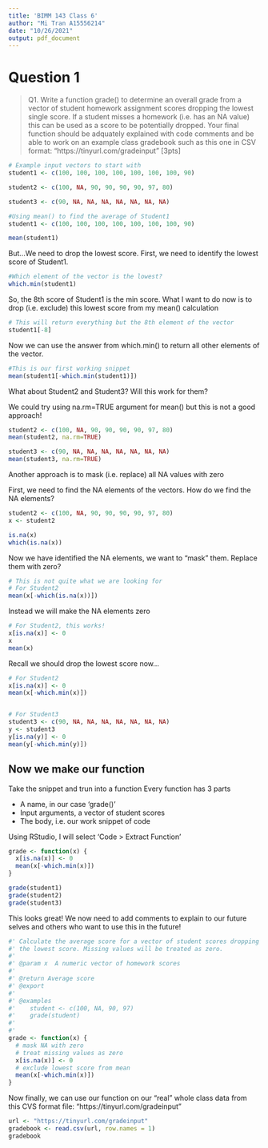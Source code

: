 ```yaml
---
title: 'BIMM 143 Class 6'
author: "Mi Tran A15556214"
date: "10/26/2021"
output: pdf_document
---
```

# Question 1

>  Q1. Write a function grade() to determine an overall grade from a vector of student homework assignment scores dropping the lowest single score. If a student misses a homework (i.e. has an NA value) this can be used as a score to be potentially dropped. Your final function should be adquately explained with code comments and be able to work on an example class gradebook such as this one in CSV format: “https://tinyurl.com/gradeinput” [3pts]

```r
# Example input vectors to start with
student1 <- c(100, 100, 100, 100, 100, 100, 100, 90)

student2 <- c(100, NA, 90, 90, 90, 90, 97, 80)

student3 <- c(90, NA, NA, NA, NA, NA, NA, NA)
```

```r
#Using mean() to find the average of Student1
student1 <- c(100, 100, 100, 100, 100, 100, 100, 90)

mean(student1)
```

But...We need to drop the lowest score. First, we need to identify the lowest score of Student1.

```r
#Which element of the vector is the lowest?
which.min(student1)
```

So, the 8th score of Student1 is the min score. What I want to do now is to drop (i.e. exclude) this lowest score from my mean() calculation

```r
# This will return everything but the 8th element of the vector
student1[-8]
```

Now we can use the answer from which.min() to return all other elements of the vector.

```r
#This is our first working snippet
mean(student1[-which.min(student1)])
```

What about Student2 and Student3? Will this work for them?

We could try using na.rm=TRUE argument for mean() but this is not a good approach!

```r
student2 <- c(100, NA, 90, 90, 90, 90, 97, 80)
mean(student2, na.rm=TRUE)

student3 <- c(90, NA, NA, NA, NA, NA, NA, NA)
mean(student3, na.rm=TRUE)
```

Another approach is to mask (i.e. replace) all NA values with zero

First, we need to find the NA elements of the vectors. How do we find the NA elements?
```r
student2 <- c(100, NA, 90, 90, 90, 90, 97, 80)
x <- student2

is.na(x)
which(is.na(x))
```

Now we have identified the NA elements, we want to "mask" them. Replace them with zero?

```r
# This is not quite what we are looking for
# For Student2
mean(x[-which(is.na(x))])
```

Instead we will make the NA elements zero

```r
# For Student2, this works!
x[is.na(x)] <- 0
x
mean(x)
```

Recall we should drop the lowest score now...

```r
# For Student2
x[is.na(x)] <- 0
mean(x[-which.min(x)])
```

```r
```


```r
# For Student3
student3 <- c(90, NA, NA, NA, NA, NA, NA, NA)
y <- student3
y[is.na(y)] <- 0
mean(y[-which.min(y)])
```

## Now we make our function

Take the snippet and trun into a function
Every function has 3 parts

- A name, in our case 'grade()'
- Input arguments, a vector of student scores
- The body, i.e. our work snippet of code

Using RStudio, I will select 'Code > Extract Function'

```r
grade <- function(x) {
  x[is.na(x)] <- 0
  mean(x[-which.min(x)])
}
```

```r
grade(student1)
grade(student2)
grade(student3)
```

This looks great! We now need to add comments to explain to our future selves and others who want to use this in the future! 

```r
#' Calculate the average score for a vector of student scores dropping
#' the lowest score. Missing values will be treated as zero.
#'
#' @param x  A numeric vector of homework scores
#'
#' @return Average score
#' @export
#'
#' @examples
#'    student <- c(100, NA, 90, 97)
#'    grade(student)
#' 
#' 
grade <- function(x) {
  # mask NA with zero
  # treat missing values as zero
  x[is.na(x)] <- 0
  # exclude lowest score from mean
  mean(x[-which.min(x)])
}
```

Now finally, we can use our function on our "real" whole class data from this CVS format file:
“https://tinyurl.com/gradeinput” 

```r
url <- "https://tinyurl.com/gradeinput"  
gradebook <- read.csv(url, row.names = 1)
gradebook
```
